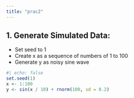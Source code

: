 ```yaml
---
title: "prac2"
---
```


## 1. Generate Simulated Data:

- Set seed to 1
- Create x as a sequence of numbers of 1 to 100
- Generate y as noisy sine wave

```r
#| echo: false
set.seed(1)
x <- 1:100
y <- sin(x / 10) + rnorm(100, sd = 0.2)
```

